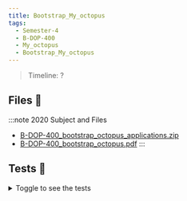 ```yaml
---
title: Bootstrap_My_octopus
tags:
  - Semester-4
  - B-DOP-400
  - My_octopus
  - Bootstrap_My_octopus
---
```

> Timeline: ?


## Files 📂

:::note 2020 Subject and Files
- [B-DOP-400_bootstrap_octopus_applications.zip](https://github.com/Studio-17/Epitech-Subjects/raw/main/Semester-4/B-DOP-400/My_octopus/Bootstrap_My_octopus/B-DOP-400_bootstrap_octopus_applications.zip)
- [B-DOP-400_bootstrap_octopus.pdf](https://github.com/Studio-17/Epitech-Subjects/raw/main/Semester-4/B-DOP-400/My_octopus/Bootstrap_My_octopus/B-DOP-400_bootstrap_octopus.pdf)
:::

## Tests 🤖
<details>
  <summary>Toggle to see the tests</summary>
  <div>
Yo
  </div>
</details>

